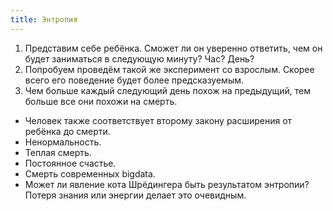 ```yaml
---
title: Энтропия
---
```


1. Представим себе ребёнка. Сможет ли он уверенно ответить, чем он будет заниматься в следующую минуту? Час? День?
2. Попробуем проведём такой же эксперимент со взрослым. Скорее всего его поведение будет более предсказуемым.
3. Чем больше каждый следующий день похож на предыдущий, тем больше все они похожи на смерть.

-   Человек также соответствует второму закону расширения от ребёнка до смерти.
-   Ненормальность.
-   Теплая смерть.
-   Постоянное счастье.
-   Смерть современных bigdata.
-   Может ли явление кота Шрёдингера быть результатом энтропии? Потеря знания или энергии делает это очевидным.
